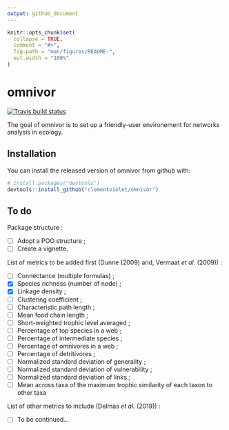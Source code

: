 ```yaml
---
output: github_document
---
```


<!-- README.md is generated from README.Rmd. Please edit that file -->

```r
knitr::opts_chunk$set(
  collapse = TRUE,
  comment = "#>",
  fig.path = "man/figures/README-",
  out.width = "100%"
)
```
# omnivor
[![Travis build status](https://travis-ci.org/clementviolet/omnivor.svg?branch=master)](https://travis-ci.org/clementviolet/omnivor)

The goal of omnivor is to set up a friendly-user environement for networks analysis in ecology.

## Installation

You can install the released version of omnivor from github with:

``` r
# install.packages("devtools")
devtools::install_github("clementviolet/omnivor")
```
## To do

Package structure :

- [ ] Adopt a POO structure ;
- [ ] Create a vignette.

List of metrics to be added first (Dunne (2009) and, Vermaat *et al.* (2009)) :

- [ ] Connectance (multiple formulas) ;
- [X] Species richness (number of node) ;
- [X] Linkage density ;
- [ ] Clustering coefficient ;
- [ ] Characteristic path length ;
- [ ] Mean food chain length ;
- [ ] Short-weighted trophic level averaged ;
- [ ] Percentage of top species in a web ;
- [ ] Percentage of intermediate species ;
- [ ] Percentage of omnivores in a web ;
- [ ] Percentage of detritivores ;
- [ ] Normalized standard deviation of generality ;
- [ ] Normalized standard deviation of vulnerability ;
- [ ] Normalized standard deviation of links ;
- [ ] Mean across taxa of the maximum trophic similarity of each taxon to other taxa

List of other metrics to include (Delmas *et al.* (2019)) :

- [ ] To be continued...
